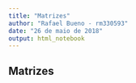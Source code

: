 ```yaml
---
title: "Matrizes"
author: "Rafael Bueno - rm330593"
date: "26 de maio de 2018"
output: html_notebook
---
```


## Matrizes
